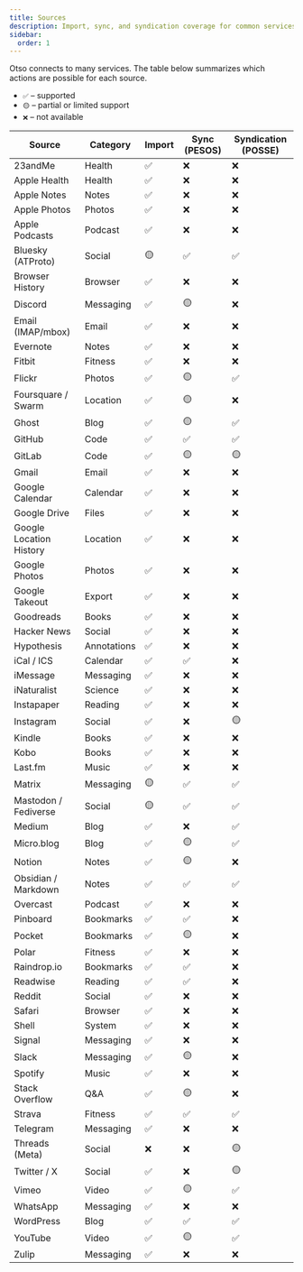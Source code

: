 ```yaml
---
title: Sources
description: Import, sync, and syndication coverage for common services.
sidebar:
  order: 1
---
```


Otso connects to many services. The table below summarizes which actions are possible for each source.

- `✅` – supported
- `🟡` – partial or limited support
- `❌` – not available

| Source | Category | Import | Sync (PESOS) | Syndication (POSSE) |
| --- | --- | --- | --- | --- |
| 23andMe | Health | ✅ | ❌ | ❌ |
| Apple Health | Health | ✅ | ❌ | ❌ |
| Apple Notes | Notes | ✅ | ❌ | ❌ |
| Apple Photos | Photos | ✅ | ❌ | ❌ |
| Apple Podcasts | Podcast | ✅ | ❌ | ❌ |
| Bluesky (ATProto) | Social | 🟡 | ✅ | ✅ |
| Browser History | Browser | ✅ | ❌ | ❌ |
| Discord | Messaging | ✅ | 🟡 | ❌ |
| Email (IMAP/mbox) | Email | ✅ | ❌ | ❌ |
| Evernote | Notes | ✅ | ❌ | ❌ |
| Fitbit | Fitness | ✅ | ❌ | ❌ |
| Flickr | Photos | ✅ | 🟡 | ✅ |
| Foursquare / Swarm | Location | ✅ | 🟡 | ❌ |
| Ghost | Blog | ✅ | 🟡 | ✅ |
| GitHub | Code | ✅ | ✅ | ✅ |
| GitLab | Code | ✅ | 🟡 | 🟡 |
| Gmail | Email | ✅ | ❌ | ❌ |
| Google Calendar | Calendar | ✅ | ❌ | ❌ |
| Google Drive | Files | ✅ | ❌ | ❌ |
| Google Location History | Location | ✅ | ❌ | ❌ |
| Google Photos | Photos | ✅ | ❌ | ❌ |
| Google Takeout | Export | ✅ | ❌ | ❌ |
| Goodreads | Books | ✅ | ❌ | ❌ |
| Hacker News | Social | ✅ | ❌ | ❌ |
| Hypothesis | Annotations | ✅ | ❌ | ❌ |
| iCal / ICS | Calendar | ✅ | ✅ | ❌ |
| iMessage | Messaging | ✅ | ❌ | ❌ |
| iNaturalist | Science | ✅ | ❌ | ❌ |
| Instapaper | Reading | ✅ | ❌ | ❌ |
| Instagram | Social | ✅ | ❌ | 🟡 |
| Kindle | Books | ✅ | ❌ | ❌ |
| Kobo | Books | ✅ | ❌ | ❌ |
| Last.fm | Music | ✅ | ❌ | ❌ |
| Matrix | Messaging | 🟡 | ✅ | ✅ |
| Mastodon / Fediverse | Social | 🟡 | ✅ | ✅ |
| Medium | Blog | ✅ | ❌ | ✅ |
| Micro.blog | Blog | ✅ | 🟡 | ✅ |
| Notion | Notes | ✅ | 🟡 | ❌ |
| Obsidian / Markdown | Notes | ✅ | ✅ | ✅ |
| Overcast | Podcast | ✅ | ❌ | ❌ |
| Pinboard | Bookmarks | ✅ | ✅ | ❌ |
| Pocket | Bookmarks | ✅ | 🟡 | ❌ |
| Polar | Fitness | ✅ | ❌ | ❌ |
| Raindrop.io | Bookmarks | ✅ | ✅ | ❌ |
| Readwise | Reading | ✅ | ✅ | ❌ |
| Reddit | Social | ✅ | ❌ | ❌ |
| Safari | Browser | ✅ | ❌ | ❌ |
| Shell | System | ✅ | ❌ | ❌ |
| Signal | Messaging | ✅ | ❌ | ❌ |
| Slack | Messaging | ✅ | 🟡 | ❌ |
| Spotify | Music | ✅ | ❌ | ❌ |
| Stack Overflow | Q&A | ✅ | 🟡 | ❌ |
| Strava | Fitness | ✅ | ✅ | ✅ |
| Telegram | Messaging | ✅ | ❌ | ❌ |
| Threads (Meta) | Social | ❌ | ❌ | 🟡 |
| Twitter / X | Social | ✅ | ❌ | 🟡 |
| Vimeo | Video | ✅ | 🟡 | ✅ |
| WhatsApp | Messaging | ✅ | ❌ | ❌ |
| WordPress | Blog | ✅ | ✅ | ✅ |
| YouTube | Video | ✅ | 🟡 | ✅ |
| Zulip | Messaging | ✅ | ❌ | ❌ |
